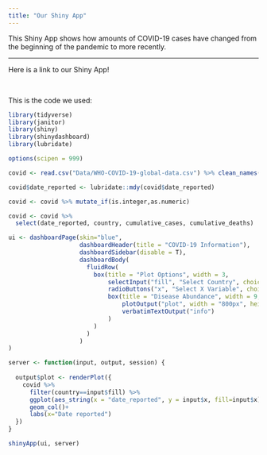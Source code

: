 ```yaml
---
title: "Our Shiny App"
---
```


This Shiny App shows how amounts of COVID-19 cases have changed from the beginning of the pandemic to more recently.

----

Here is a link to our Shiny App!

<br>

This is the code we used:
```r
library(tidyverse)
library(janitor)
library(shiny)
library(shinydashboard)
library(lubridate)

options(scipen = 999)

covid <- read.csv("Data/WHO-COVID-19-global-data.csv") %>% clean_names()

covid$date_reported <- lubridate::mdy(covid$date_reported)

covid <- covid %>% mutate_if(is.integer,as.numeric)

covid <- covid %>% 
  select(date_reported, country, cumulative_cases, cumulative_deaths)

ui <- dashboardPage(skin="blue",
                    dashboardHeader(title = "COVID-19 Information"),
                    dashboardSidebar(disable = T),
                    dashboardBody(
                      fluidRow(
                        box(title = "Plot Options", width = 3,
                            selectInput("fill", "Select Country", choices =unique(covid$country)),
                            radioButtons("x", "Select X Variable", choices = c("cumulative_cases", "cumulative_deaths"), selected = "cumulative_cases"),
                            box(title = "Disease Abundance", width = 9,
                                plotOutput("plot", width = "800px", height = "500px", click="plot_click"),
                                verbatimTextOutput("info")
                            ) 
                        ) 
                      )
                    ) 
)

server <- function(input, output, session) { 
  
  output$plot <- renderPlot({
    covid %>% 
      filter(country==input$fill) %>% 
      ggplot(aes_string(x = "date_reported", y = input$x, fill=input$x)) + 
      geom_col()+
      labs(x="Date reported")
  })
}

shinyApp(ui, server)

```

